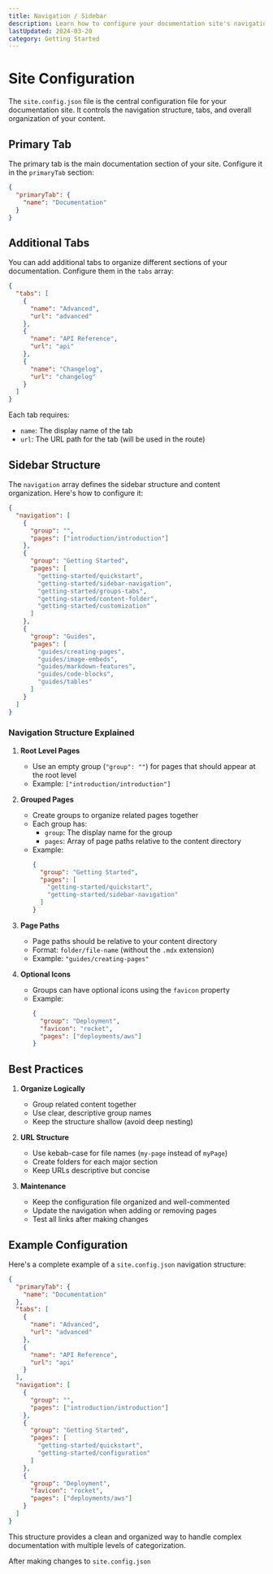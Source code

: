 ```yaml
---
title: Navigation / Sidebar
description: Learn how to configure your documentation site's navigation, tabs, and structure using site.config.json
lastUpdated: 2024-03-20
category: Getting Started
---
```


# Site Configuration

The `site.config.json` file is the central configuration file for your documentation site. It controls the navigation structure, tabs, and overall organization of your content.

## Primary Tab

The primary tab is the main documentation section of your site. Configure it in the `primaryTab` section:

```json
{
  "primaryTab": {
    "name": "Documentation"
  }
}
```

## Additional Tabs

You can add additional tabs to organize different sections of your documentation. Configure them in the `tabs` array:

```json
{
  "tabs": [
    {
      "name": "Advanced",
      "url": "advanced"
    },
    {
      "name": "API Reference",
      "url": "api"
    },
    {
      "name": "Changelog",
      "url": "changelog"
    }
  ]
}
```

Each tab requires:
- `name`: The display name of the tab
- `url`: The URL path for the tab (will be used in the route)

## Sidebar Structure

The `navigation` array defines the sidebar structure and content organization. Here's how to configure it:

```json
{
  "navigation": [
    {
      "group": "",
      "pages": ["introduction/introduction"]
    },
    {
      "group": "Getting Started",
      "pages": [
        "getting-started/quickstart",
        "getting-started/sidebar-navigation",
        "getting-started/groups-tabs",
        "getting-started/content-folder",
        "getting-started/customization"
      ]
    },
    {
      "group": "Guides",
      "pages": [
        "guides/creating-pages",
        "guides/image-embeds",
        "guides/markdown-features",
        "guides/code-blocks",
        "guides/tables"
      ]
    }
  ]
}
```

### Navigation Structure Explained

1. **Root Level Pages**
   - Use an empty group (`"group": ""`) for pages that should appear at the root level
   - Example: `["introduction/introduction"]`

2. **Grouped Pages**
   - Create groups to organize related pages together
   - Each group has:
     - `group`: The display name for the group
     - `pages`: Array of page paths relative to the content directory
   - Example:
     ```json
     {
       "group": "Getting Started",
       "pages": [
         "getting-started/quickstart",
         "getting-started/sidebar-navigation"
       ]
     }
     ```

3. **Page Paths**
   - Page paths should be relative to your content directory
   - Format: `folder/file-name` (without the `.mdx` extension)
   - Example: `"guides/creating-pages"`

4. **Optional Icons**
   - Groups can have optional icons using the `favicon` property
   - Example:
     ```json
     {
       "group": "Deployment",
       "favicon": "rocket",
       "pages": ["deployments/aws"]
     }
     ```

## Best Practices

1. **Organize Logically**
   - Group related content together
   - Use clear, descriptive group names
   - Keep the structure shallow (avoid deep nesting)

2. **URL Structure**
   - Use kebab-case for file names (`my-page` instead of `myPage`)
   - Create folders for each major section
   - Keep URLs descriptive but concise

3. **Maintenance**
   - Keep the configuration file organized and well-commented
   - Update the navigation when adding or removing pages
   - Test all links after making changes

## Example Configuration

Here's a complete example of a `site.config.json` navigation structure:

```json
{
  "primaryTab": {
    "name": "Documentation"
  },
  "tabs": [
    {
      "name": "Advanced",
      "url": "advanced"
    },
    {
      "name": "API Reference",
      "url": "api"
    }
  ],
  "navigation": [
    {
      "group": "",
      "pages": ["introduction/introduction"]
    },
    {
      "group": "Getting Started",
      "pages": [
        "getting-started/quickstart",
        "getting-started/configuration"
      ]
    },
    {
      "group": "Deployment",
      "favicon": "rocket",
      "pages": ["deployments/aws"]
    }
  ]
}
```





This structure provides a clean and organized way to handle complex documentation with multiple levels of categorization.

After making changes to `site.config.json`